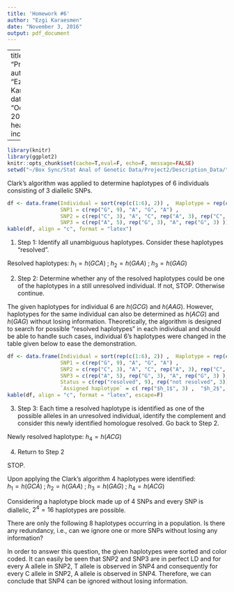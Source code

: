 ```yaml
---
title: 'Homework #6'
author: "Ezgi Karaesmen"
date: "November 3, 2016"
output: pdf_document
---
```


---
title: "Project 1"
author: "Ezgi Karaesmen"
date: "October 5, 2016"
header-includes:
   - \usepackage{rotating}
   - \usepackage{pdflscape}
   - \usepackage{longtable}
   - \usepackage{geometry}
   - \usepackage[table,xcdraw]{xcolor}
output: pdf_document


---

```r
library(knitr)
library(ggplot2)
knitr::opts_chunk$set(cache=T,eval=F, echo=F, message=FALSE)
setwd("~/Box Sync/Stat Anal of Genetic Data/Project2/Description_Data/")
```



\section*{Chapter 13}

\subsection*{Problem 13.1}

Clark's algorithm was applied to determine haplotypes of 6 individuals consisting of 3 diallelic SNPs.

```r
df <- data.frame(Individual = sort(rep(c(1:6), 2)) ,  Haplotype = rep(c(1,2), 6)  ,
                 SNP1 = c(rep("G", 9), "A", "G", "A") ,
                 SNP2 = c(rep("C", 3), "A", "C", rep("A", 3), rep("C", 3), "A") ,
                 SNP3 = c(rep("A", 5), rep("G", 3), "A", rep("G", 3) ))
kable(df, align = "c", format = "latex")
```

\begin{center}
\begin{tabular}{c|c|c|c|c}
\hline
Individual & Haplotype & SNP1 & SNP2 & SNP3\\
\hline
1 & 1 & G & C & A\\
  & 2 & G & C & A\\
\hline
2 & 1 & G & C & A\\
 & 2 & G & A & A\\
\hline
3 & 1 & G & C & A\\
 & 2 & G & A & G\\
\hline
4 & 1 & G & A & G\\
 & 2 & G & A & G\\
\hline
5 & 1 & G & C & A\\
 & 2 & A & C & G\\
\hline
6 & 1 & G & C & G\\
 & 2 & A & A & G\\
\hline
\end{tabular}
\end{center}

1. Step 1: Identify all unambiguous haplotypes. Consider these haplotypes "resolved".

Resolved haplotypes: $h_1 = h(GCA) \; ; \; h_2 = h(GAA) \; ; \; h_3 = h(GAG)$

2. Step 2: Determine whether any of the resolved haplotypes could be one of the haplotypes in a still unresolved individual. If not, STOP. Otherwise continue.

The given haplotypes for individual 6 are $h(GCG)$ and $h(AAG)$. However, haplotypes for the same individual can also be determined as $h(ACG)$ and $h(GAG)$ without losing information. Theoretically, the algorithm is designed to search for possible "resolved haplotypes" in each individual and should be able to handle such cases, individual 6's haplotypes were changed in the table given below to ease the demonstration.

```r
df <- data.frame(Individual = sort(rep(c(1:6), 2)) ,  Haplotype = rep(c(1,2), 6)  ,
                 SNP1 = c(rep("G", 9), "A", "G", "A") ,
                 SNP2 = c(rep("C", 3), "A", "C", rep("A", 3), rep("C", 3), "A") ,
                 SNP3 = c(rep("A", 5), rep("G", 3), "A", rep("G", 3) ), 
                 Status = c(rep("resolved", 9), rep("not resolved", 3)), 
                 `Assigned haplotype` = c( rep("$h_1$", 3) ,  "$h_2$", "$h_1$",  rep("$h_3$", 3), "$h_1$", rep(" ", 3)) )
kable(df, align = "c", format = "latex", escape=F)
```

\begin{center}
\begin{tabular}{c|c|c|c|c|c|c}
\hline
Individual & Haplotype & SNP1 & SNP2 & SNP3 & Status & Assigned.haplotype\\
\hline
1 & 1 & G & C & A & resolved & $h_1$\\
 & 2 & G & C & A & resolved & $h_1$\\
\hline
2 & 1 & G & C & A & resolved & $h_1$\\
 & 2 & G & A & A & resolved & $h_2$\\
\hline
3 & 1 & G & C & A & resolved & $h_1$\\
 & 2 & G & A & G & resolved & $h_3$\\
\hline
4 & 1 & G & A & G & resolved & $h_3$\\
 & 2 & G & A & G & resolved & $h_3$\\
\hline
5 & 1 & G & C & A & resolved & $h_1$\\
 & 2 & A & C & G & not resolved & \\
\hline
6 & 1 & A & C & G & not resolved & \\
 & 2 & G & A & G & resolved & $h_3$\\
\hline
\end{tabular}
\end{center}

3. Step 3: Each time a resolved haplotype is identified as one of the possible alleles in an unresolved individual, identify the complement and consider this newly identified homologue resolved. Go back to Step 2.

Newly resolved haplotype: $h_4 = h(ACG)$

4. Return to Step 2

\begin{center}
\begin{tabular}{c|c|c|c|c|c|c}
\hline 
Individual & Haplotype & SNP1 & SNP2 & SNP3 & Status & Assigned.haplotype\\
\hline
1 & 1 & G & C & A & resolved & $h_1$\\
 & 2 & G & C & A & resolved & $h_1$\\
\hline
2 & 1 & G & C & A & resolved & $h_1$\\
 & 2 & G & A & A & resolved & $h_2$\\
\hline
3 & 1 & G & C & A & resolved & $h_1$\\
 & 2 & G & A & G & resolved & $h_3$\\
\hline
4 & 1 & G & A & G & resolved & $h_3$\\
 & 2 & G & A & G & resolved & $h_3$\\
\hline
5 & 1 & G & C & A & resolved & $h_1$\\
 & 2 & A & C & G & resolved & $h_4$\\
\hline
6 & 1 & A & C & G & resolved & $h_4$\\
 & 2 & G & A & G & resolved & $h_3$\\
\hline
\end{tabular}
\end{center}

STOP.

Upon applying the Clark's algorithm 4 haplotypes were identified: \
 $h_1 = h(GCA) \; ; \; h_2 = h(GAA) \; ; \; h_3 = h(GAG) \; ; \; h_4 = h(ACG)$

\section*{Extra Problem}

Considering a haplotype block made up of 4 SNPs and every SNP is diallelic, $2^4 = 16$ haplotypes are possible.

There are only the following 8 haplotypes occurring in a population. Is there any redundancy, i.e., can we ignore one or more SNPs without losing any information?

In order to answer this question, the given haplotypes were sorted and color coded. It can easily be seen that SNP2 and SNP3 are in perfect LD and for every A allele in SNP2, T allele is observed in SNP4 and consequently for every C allele in SNP2, A allele is observed in SNP4. Therefore, we can conclude that SNP4 can be ignored without losing information.

\begin{table}[h]
\centering
\label{my-label}
\begin{tabular}{ccccc}

Haplotype & SNP1                      & SNP2                      & SNP3                      & SNP4                      \\
3         & \cellcolor[HTML]{B4C5F7}C & \cellcolor[HTML]{ACDF9B}A & \cellcolor[HTML]{B4C5F7}C & \cellcolor[HTML]{FFFC9E}T \\
1         & \cellcolor[HTML]{B4C5F7}C & \cellcolor[HTML]{ACDF9B}A & \cellcolor[HTML]{F0B2E3}G & \cellcolor[HTML]{FFFC9E}T \\
7         & \cellcolor[HTML]{B4C5F7}C & \cellcolor[HTML]{B4C5F7}C & \cellcolor[HTML]{B4C5F7}C & \cellcolor[HTML]{ACDF9B}A \\
4         & \cellcolor[HTML]{B4C5F7}C & \cellcolor[HTML]{B4C5F7}C & \cellcolor[HTML]{F0B2E3}G & \cellcolor[HTML]{ACDF9B}A \\
8         & \cellcolor[HTML]{FFFC9E}T & \cellcolor[HTML]{ACDF9B}A & \cellcolor[HTML]{B4C5F7}C & \cellcolor[HTML]{FFFC9E}T \\
6         & \cellcolor[HTML]{FFFC9E}T & \cellcolor[HTML]{ACDF9B}A & \cellcolor[HTML]{F0B2E3}G & \cellcolor[HTML]{FFFC9E}T \\
5         & \cellcolor[HTML]{FFFC9E}T & \cellcolor[HTML]{B4C5F7}C & \cellcolor[HTML]{B4C5F7}C & \cellcolor[HTML]{ACDF9B}A \\
2         & \cellcolor[HTML]{FFFC9E}T & \cellcolor[HTML]{B4C5F7}C & \cellcolor[HTML]{F0B2E3}G & \cellcolor[HTML]{ACDF9B}A
\end{tabular}
\end{table}

